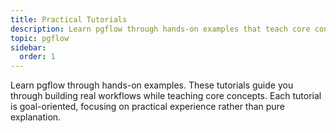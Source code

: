 ```yaml
---
title: Practical Tutorials
description: Learn pgflow through hands-on examples that teach core concepts while building real workflows
topic: pgflow
sidebar:
  order: 1
---
```



Learn pgflow through hands-on examples. These tutorials guide you through building real workflows while teaching core concepts. Each tutorial is goal-oriented, focusing on practical experience rather than pure explanation.

<CardGrid>
  <LinkCard
    title="Build an AI-Powered Web Scraper"
    description="Create a workflow that scrapes webpages, analyzes content with OpenAI, and stores results in Postgres"
    href="/tutorials/ai-web-scraper/"
  />
</CardGrid>
